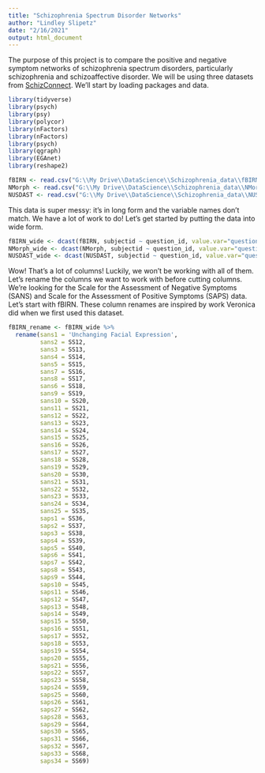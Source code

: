 ```yaml
---
title: "Schizophrenia Spectrum Disorder Networks"
author: "Lindley Slipetz"
date: "2/16/2021"
output: html_document
---
```


The purpose of this project is to compare the positive and negative symptom networks of schizophrenia spectrum disorders, particularly schizophrenia and schizoaffective disorder. We will be using three datasets from [SchizConnect](http://schizconnect.org/). We'll start by loading packages and data.

```r
library(tidyverse)
library(psych)
library(psy)
library(polycor)
library(nFactors)
library(nFactors)
library(psych)
library(qgraph)
library(EGAnet)
library(reshape2)
```

```r
fBIRN <- read.csv("G:\\My Drive\\DataScience\\Schizophrenia_data\\fBIRN.csv", header = TRUE)
NMorph <- read.csv("G:\\My Drive\\DataScience\\Schizophrenia_data\\NMorph.csv", header = TRUE)
NUSDAST <- read.csv("G:\\My Drive\\DataScience\\Schizophrenia_data\\NUSDAST.csv", header = TRUE)
```

This data is super messy: it's in long form and the variable names don't match. We have a lot of work to do! Let's get started by putting the data into wide form.

```r
fBIRN_wide <- dcast(fBIRN, subjectid ~ question_id, value.var="question_value")
NMorph_wide <- dcast(NMorph, subjectid ~ question_id, value.var="question_value")
NUSDAST_wide <- dcast(NUSDAST, subjectid ~ question_id, value.var="question_value")
```

Wow! That's a lot of columns! Luckily, we won't be working with all of them. Let's rename the columns we want to work with before cutting columns. We're looking for the Scale for the Assessment of Negative Symptoms (SANS) and Scale for the Assessment of Positive Symptoms (SAPS) data. Let's start with fBIRN. These column renames are inspired by work Veronica did when we first used this dataset.

```r
fBIRN_rename <- fBIRN_wide %>%
  rename(sans1 = 'Unchanging Facial Expression',
         sans2 = SS12, 
         sans3 = SS13, 
         sans4 = SS14, 
         sans5 = SS15, 
         sans7 = SS16, 
         sans8 = SS17, 
         sans6 = SS18, 
         sans9 = SS19, 
         sans10 = SS20,  
         sans11 = SS21,  
         sans12 = SS22, 
         sans13 = SS23,  
         sans14 = SS24, 
         sans15 = SS25,  
         sans16 = SS26,  
         sans17 = SS27,  
         sans18 = SS28,  
         sans19 = SS29, 
         sans20 = SS30, 
         sans21 = SS31,  
         sans22 = SS32,  
         sans23 = SS33,  
         sans24 = SS34,  
         sans25 = SS35,    
         saps1 = SS36,  
         saps2 = SS37,  
         saps3 = SS38,  
         saps4 = SS39, 
         saps5 = SS40, 
         saps6 = SS41,  
         saps7 = SS42,  
         saps8 = SS43,  
         saps9 = SS44,  
         saps10 = SS45, 
         saps11 = SS46,  
         saps12 = SS47,  
         saps13 = SS48,  
         saps14 = SS49, 
         saps15 = SS50, 
         saps16 = SS51,  
         saps17 = SS52,  
         saps18 = SS53,  
         saps19 = SS54,  
         saps20 = SS55, 
         saps21 = SS56,  
         saps22 = SS57,  
         saps23 = SS58,  
         saps24 = SS59, 
         saps25 = SS60, 
         saps26 = SS61,  
         saps27 = SS62,  
         saps28 = SS63,  
         saps29 = SS64,  
         saps30 = SS65, 
         saps31 = SS66,  
         saps32 = SS67,  
         saps33 = SS68,  
         saps34 = SS69)

```